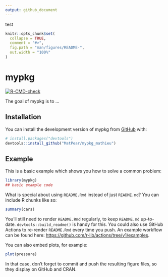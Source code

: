```yaml
---
output: github_document
---
```


test


<!-- README.md is generated from README.Rmd. Please edit that file -->

```r
knitr::opts_chunk$set(
  collapse = TRUE,
  comment = "#>",
  fig.path = "man/figures/README-",
  out.width = "100%"
)
```

# mypkg 

<!-- badges: start -->
[![R-CMD-check](https://github.com/MatPear/mypkg_mathieu/actions/workflows/R-CMD-check.yaml/badge.svg)](https://github.com/MatPear/mypkg_mathieu/actions/workflows/R-CMD-check.yaml)
<!-- badges: end -->

The goal of mypkg is to ...

## Installation

You can install the development version of mypkg from [GitHub](https://github.com/) with:

``` r
# install.packages("devtools")
devtools::install_github("MatPear/mypkg_mathieu")
```

## Example

This is a basic example which shows you how to solve a common problem:

```r
library(mypkg)
## basic example code
```

What is special about using `README.Rmd` instead of just `README.md`? You can include R chunks like so:

```r
summary(cars)
```

You'll still need to render `README.Rmd` regularly, to keep `README.md` up-to-date. `devtools::build_readme()` is handy for this. You could also use GitHub Actions to re-render `README.Rmd` every time you push. An example workflow can be found here: <https://github.com/r-lib/actions/tree/v1/examples>.

You can also embed plots, for example:

```r
plot(pressure)
```

In that case, don't forget to commit and push the resulting figure files, so they display on GitHub and CRAN.
